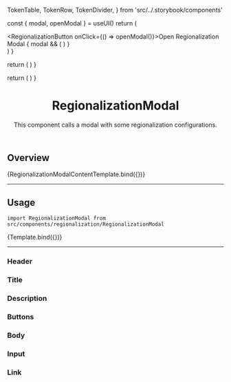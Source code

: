 
  TokenTable,
  TokenRow,
  TokenDivider,
} from 'src/../.storybook/components'

<Meta
  title="Features/Regionalization/RegionalizationModal"
  component={RegionalizationModal}
/>

  const { modal, openModal } = useUI()
  return (
    <div>
      <RegionalizationButton onClick={() => openModal()}>Open Regionalization Modal</RegionalizationButton>
      {
        modal && (
        <RegionalizationModal />
        )
      }
    </div>
  )
}

  return (
    <SessionProvider>
      <UIProvider>
        <ModalTemplate />
      </UIProvider>
    </SessionProvider>
  )
}

  return (
    <SessionProvider>
      <UIProvider>
        <RegionalizationModalContent />
      </UIProvider>
    </SessionProvider>
  )
}

<header>

# RegionalizationModal

This component calls a modal with some regionalization configurations.

</header>

## Overview

<Canvas>
  <Story
    name="Overview"
  >
    {RegionalizationModalContentTemplate.bind({})}
  </Story>
</Canvas>

---

## Usage

`import RegionalizationModal from src/components/regionalization/RegionalizationModal`

<Canvas>
  <Story
    name="RegionalizationModalContent"
  >
    {Template.bind({})}
  </Story>
</Canvas>

---

<TokenTable>
  <TokenRow
    token="--fs-regionalization-modal-background-color"
    value="var(--fs-color-body-bkg)"
    isColor
  />
  <TokenRow
    token="--fs-regionalization-border-radius"
    value="var(--fs-spacing-0)"
  />
</TokenTable>

### Header

<TokenTable>
  <TokenRow
    token="--fs-regionalization-modal-header-padding"
    value="var(--fs-spacing-4) var(--fs-spacing-7) var(--fs-spacing-4) var(--fs-spacing-4)"
  />
</TokenTable>

### Title

<TokenTable>
  <TokenRow
    token="--fs-regionalization-modal-title-margin-bottom"
    value="rem(10px)"
  />
  <TokenRow
    token="--fs-regionalization-modal-title-size"
    value="var(--fs-text-size-3)"
  />
  <TokenRow
    token="--fs-regionalization-modal-title-weight"
    value="var(--fs-text-weight-bold)"
  />
  <TokenRow
    token="--fs-regionalization-modal-title-line-height"
    value="1.2"
  />
</TokenTable>

### Description

<TokenTable>
  <TokenRow
    token="--fs-regionalization-modal-description-size"
    value="var(---fs-text-size-2)"
  />
  <TokenRow
    token="--fs-regionalization-modal-description-line-height"
    value="1.5"
  />
  <TokenRow
    token="--fs-regionalization-modal-description-color"
    value="var(--fs-color-text-light)"
    isColor
  />
</TokenTable>

### Buttons

<TokenTable>
  <TokenRow
    token="--fs-regionalization-modal-button-position-top"
    value="0"
  />
  <TokenRow
    token="--fs-regionalization-modal-button-position-right"
    value="0"
  />
</TokenTable>

### Body

<TokenTable>
  <TokenRow
    token="--fs-regionalization-modal-body-padding"
    value="var(--fs-spacing-1) var(--fs-spacing-4) var(--fs-spacing-5)"
  />
</TokenTable>

### Input

<TokenTable>
  <TokenRow
    token="--fs-regionalization-modal-input-margin-bottom"
    value="var(--fs-spacing-6)"
  />
</TokenTable>

### Link

<TokenTable>
  <TokenRow
    token="--fs-regionalization-modal-link-padding"
    value="0"
  />
  <TokenRow
    token="--fs-regionalization-modal-link-color"
    value="var(--fs-color-link)"
    isColor
  />
  <TokenRow
    token="--fs-regionalization-modal-link-margin-right"
    value="var(--fs-spacing-0)"
  />
</TokenTable>
